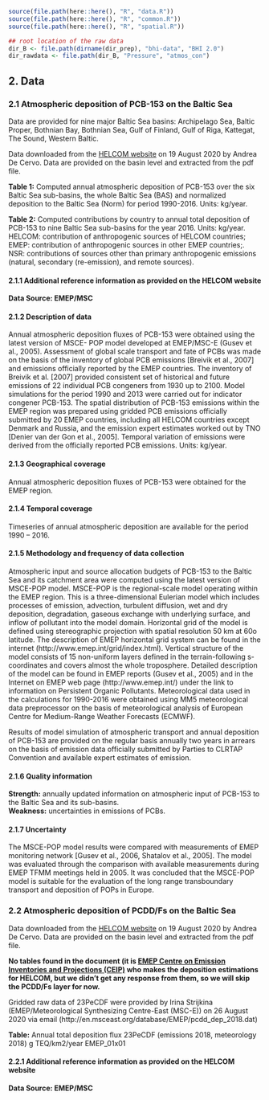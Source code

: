 
```r
source(file.path(here::here(), "R", "data.R"))
source(file.path(here::here(), "R", "common.R"))
source(file.path(here::here(), "R", "spatial.R"))

## root location of the raw data
dir_B <- file.path(dirname(dir_prep), "bhi-data", "BHI 2.0")
dir_rawdata <- file.path(dir_B, "Pressure", "atmos_con")
```

## 2. Data {-}

### 2.1  Atmospheric deposition of PCB-153 on the Baltic Sea {-}
Data are provided for nine major Baltic Sea basins: Archipelago Sea, Baltic Proper, Bothnian Bay, Bothnian Sea, Gulf of Finland, Gulf of Riga, Kattegat, The Sound, Western Baltic.  

Data downloaded from the [HELCOM website](https://helcom.fi/baltic-sea-trends/environment-fact-sheets/hazardous-substances/) on 19 August 2020 by Andrea De Cervo. Data are provided on the basin level and extracted from the pdf file. 

**Table 1:** Computed annual atmospheric deposition of PCB-153 over the six Baltic Sea sub-basins, the whole Baltic Sea (BAS) and normalized deposition to the Baltic Sea (Norm) for period 1990-2016. Units: kg/year.

**Table 2:** Computed contributions by country to annual total deposition of PCB-153 to nine Baltic Sea sub-basins for the year 2016. Units: kg/year. HELCOM: contribution of anthropogenic sources of HELCOM countries; EMEP: contribution of anthropogenic sources in other EMEP countries;. NSR: contributions of sources other than primary anthropogenic emissions (natural, secondary (re-emission), and remote sources).

#### 2.1.1 Additional reference information as provided on the HELCOM website
**Data Source: EMEP/MSC**

#### 2.1.2 Description of data
Annual atmospheric deposition fluxes of PCB-153 were obtained using the latest version of MSCE- POP model developed at EMEP/MSC-E (Gusev et al., 2005). Assessment of global scale transport and fate of PCBs was made on the basis of the inventory of global PCB emissions [Breivik et al., 2007] and emissions officially reported by the EMEP countries. The inventory of Breivik et al. [2007] provided consistent set of historical and future emissions of 22 individual PCB congeners from 1930 up to 2100. Model simulations for the period 1990 and 2013 were carried out for indicator congener PCB-153. The spatial distribution of PCB-153 emissions within the EMEP region was prepared using gridded PCB emissions officially submitted by 20 EMEP countries, including all HELCOM countries except Denmark and Russia, and the emission expert estimates worked out by TNO [Denier van der Gon et al., 2005]. Temporal variation of emissions were derived from the officially reported PCB emissions.
Units: kg/year.

#### 2.1.3 Geographical coverage
Annual atmospheric deposition fluxes of PCB-153 were obtained for the EMEP region. 

#### 2.1.4 Temporal coverage
Timeseries of annual atmospheric deposition are available for the period 1990 – 2016.  

#### 2.1.5 Methodology and frequency of data collection
Atmospheric input and source allocation budgets of PCB-153 to the Baltic Sea and its catchment area were computed using the latest version of MSCE-POP model. MSCE-POP is the regional-scale model operating within the EMEP region. This is a three-dimensional Eulerian model which includes processes of emission, advection, turbulent diffusion, wet and dry deposition, degradation, gaseous exchange with underlying surface, and inflow of pollutant into the model domain. Horizontal grid of the model is defined using stereographic projection with spatial resolution 50 km at 60o latitude. The description of EMEP horizontal grid system can be found in the internet (http://www.emep.int/grid/index.html). Vertical structure of the model consists of 15 non-uniform layers defined in the terrain-following s-coordinates and covers almost the whole troposphere. Detailed description of the model can be found in EMEP reports (Gusev et al., 2005) and in the Internet on EMEP web page (http://www.emep.int/) under the link to information on Persistent Organic Pollutants. Meteorological data used in the calculations for 1990-2016 were obtained using MM5 meteorological data preprocessor on the basis of meteorological analysis of European Centre for Medium-Range Weather Forecasts (ECMWF).

Results of model simulation of atmospheric transport and annual deposition of PCB-153 are provided on the regular basis annually two years in arrears on the basis of emission data officially submitted by Parties to CLRTAP Convention and available expert estimates of emission.  

 
#### 2.1.6 Quality information  
**Strength:** annually updated information on atmospheric input of PCB-153 to the Baltic Sea and its sub-basins.  
**Weakness:** uncertainties in emissions of PCBs.  

#### 2.1.7 Uncertainty
The MSCE-POP model results were compared with measurements of EMEP monitoring network [Gusev et al., 2006, Shatalov et al., 2005]. The model was evaluated through the comparison with available measurements during EMEP TFMM meetings held in 2005. It was concluded that the MSCE-POP model is suitable for the evaluation of the long range transboundary transport and deposition of POPs in Europe.


### 2.2 Atmospheric deposition of PCDD/Fs on the Baltic Sea
Data downloaded from the [HELCOM website](https://helcom.fi/baltic-sea-trends/environment-fact-sheets/hazardous-substances/) on 19 August 2020 by Andrea De Cervo. Data are provided on the basin level and extracted from the pdf file. 

**No tables found in the document (it is [EMEP Centre on Emission Inventories and Projections (CEIP)](http://www.ceip.at/) who makes the deposition estimations for HELCOM, but we didn't get any response from them, so we will skip the PCDD/Fs layer for now.**  

Gridded raw data of 23PeCDF were provided by Irina Strijkina
(EMEP/Meteorological Synthesizing Centre-East (MSC-E)) on 26 August 2020 via email 
(http://en.msceast.org/database/EMEP/pcdd_dep_2018.dat)

**Table:** Annual total deposition flux 23PeCDF (emissions 2018, meteorology 2018) g TEQ/km2/year EMEP_01x01

#### 2.2.1 Additional reference information as provided on the HELCOM website
**Data Source: EMEP/MSC**

